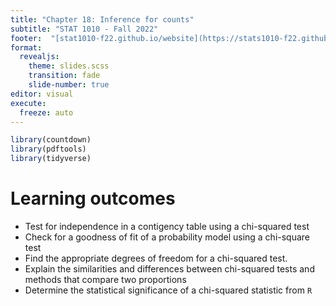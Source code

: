```yaml
---
title: "Chapter 18: Inference for counts"
subtitle: "STAT 1010 - Fall 2022"
footer:  "[stat1010-f22.github.io/website](https://stats1010-f22.github.io/website/)"
format: 
  revealjs: 
    theme: slides.scss
    transition: fade
    slide-number: true
editor: visual
execute:
  freeze: auto
---
```


```r
library(countdown)
library(pdftools)
library(tidyverse)
```

# Learning outcomes

::: incremental
- Test for independence in a contigency table using a chi-squared test
- Check for a goodness of fit of a probability model using a chi-square test
- Find the appropriate degrees of freedom for a chi-squared test.
- Explain the similarities and differences between chi-squared tests and methods that compare two proportions
- Determine the statistical significance of a chi-squared statistic from `R`
:::
 
 
 

